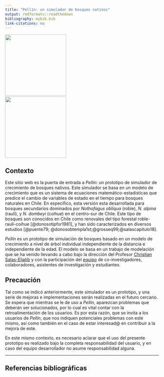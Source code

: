 ```yaml
---
title: "Pellín: un simulador de bosques nativos"
output: rmdformats::readthedown
bibliography: mybib.bib
link-citations: no
---
```

<!-- <style>H1{color:DarkBlue;}</style>
<style>H2{color:DarkBlue;}</style>
-->

<img src='img/logo2.png' width='200'> &nbsp;&nbsp;&nbsp;&nbsp;&nbsp;&nbsp;&nbsp;&nbsp;&nbsp;&nbsp;&nbsp;&nbsp;&nbsp;&nbsp;&nbsp;&nbsp;&nbsp;&nbsp;&nbsp;&nbsp;&nbsp;&nbsp;&nbsp;&nbsp;&nbsp;&nbsp;&nbsp;&nbsp;&nbsp;&nbsp;&nbsp;&nbsp;&nbsp;&nbsp;&nbsp;&nbsp;&nbsp;&nbsp;&nbsp;&nbsp;&nbsp;&nbsp;<img src='img/pellinEnAccion.jpg' width='200'> 

<!--- 
<font size="6"> **Pellín: un prototipo de simulador de crecimiento de bosques nativos en Chile**</font>
-->

## Contexto
Este sitio web es la puerta de entrada a *Pellín*: un prototipo de simulador de crecimiento de bosques nativos.  Este simulador se basa en un modelo de crecimiento que es un sistema de ecuaciones matemático-estadísticas que predice el cambio de variables de estado en el tiempo para bosques naturales en Chile. En específico, esta versión esta desarrollada para bosques secundarios dominados por
 *Nothofagus obliqua* (roble), *N. alpina* (raulí), y *N. dombeyi* (coihue) en el centro-sur de Chile. Este tipo de bosques son conocidos en Chile como renovales del tipo forestal roble-raulí-coihue [@donosotipfor1981], y han
 sido caracterizados en diversos estudios [@puente79; @donosobtempla1st;@grosseq99;@salascapitulo18].


*Pellín* es un prototipo de simulación de bosques basado
 en un modelo de crecimiento a nivel de árbol individual independiente de la distancia e independiente de la edad. 
 El modelo se basa en un trabajo de modelación que se ha venido llevando a cabo bajo la dirección del Profesor
 <a href="https://eljatib.com" target="_blank">Christian Salas-Eljatib</a> y con la participación del  [equipo](./team.html) de co-investigadores, colaboradores,  asistentes de investigación y estudiantes.


## Precaución
Tal como se indicó anteriormente, este simulador es un prototipo, y una serie de mejoras e implementaciones serán realizadas en el futuro cercano. 
 Se espera que mientras se le de uso a *Pellín*, aparezcan problemas que deberán ser solucionados, por lo cual es vital contar con la retroalimentación de los usuarios.
 Es por esta razón, que se invita a los usuarios de *Pellín*, que nos indiquen potenciales problemas con este mismo, así como también en el caso de estar interesad@ en contribuir a la mejora de este.


En este mismo contexto, es necesario aclarar que el uso del presente prototipo es realizado bajo la completa
 responsabilidad del usuario, y en caso del equipo desarrollador
 no asume responsabilidad alguna. 
 
--------
## Referencias bibliográficas

<!--- 

<img src='img/logo2.png' width='200'>

<img src='img/pellinEnAccion.jpg' width='200'>

## El modelo

output: rmdformats::readthedown
bibliography: mybib.bib
link-citations: no
output: rmdformats::readthedown

output: 
  html_document
 <font size="6"> This is my text number 6</font>
<img src='img/logo.png' width='200'>
output: rmdformats::readthedown
https://www.andreashandel.com/posts/github-website/
output: 
  html_document
-->